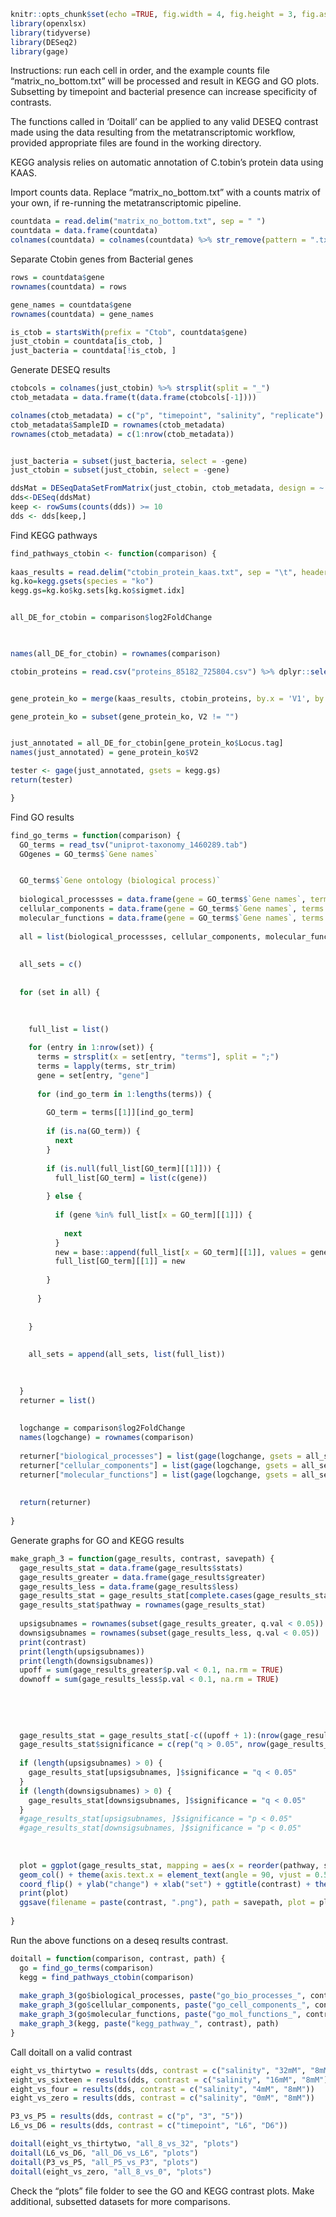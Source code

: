 
```r
knitr::opts_chunk$set(echo =TRUE, fig.width = 4, fig.height = 3, fig.asp = 1)
library(openxlsx)
library(tidyverse)
library(DESeq2)
library(gage)
```


Instructions: run each cell in order, and the example counts file "matrix_no_bottom.txt" will be processed and result in KEGG and GO plots. Subsetting by timepoint and bacterial presence can increase specificity of contrasts. 

The functions called in 'Doitall' can be applied to any valid DESEQ contrast made using the data resulting from the metatranscriptomic workflow, provided appropriate files are found in the working directory.

KEGG analysis relies on automatic annotation of C.tobin's protein data using KAAS. 



Import counts data. Replace "matrix_no_bottom.txt" with a counts matrix of your own, if re-running the metatranscriptomic pipeline. 

```r
countdata = read.delim("matrix_no_bottom.txt", sep = " ")
countdata = data.frame(countdata)                 
colnames(countdata) = colnames(countdata) %>% str_remove(pattern = ".txt") %>% str_remove(pattern = "countsChrtob")
```


Separate Ctobin genes from Bacterial genes

```r
rows = countdata$gene
rownames(countdata) = rows

gene_names = countdata$gene
rownames(countdata) = gene_names

is_ctob = startsWith(prefix = "Ctob", countdata$gene)
just_ctobin = countdata[is_ctob, ] 
just_bacteria = countdata[!is_ctob, ]
```


Generate DESEQ results

```r
ctobcols = colnames(just_ctobin) %>% strsplit(split = "_")
ctob_metadata = data.frame(t(data.frame(ctobcols[-1])))

colnames(ctob_metadata) = c("p", "timepoint", "salinity", "replicate")
ctob_metadata$SampleID = rownames(ctob_metadata)
rownames(ctob_metadata) = c(1:nrow(ctob_metadata))


just_bacteria = subset(just_bacteria, select = -gene)
just_ctobin = subset(just_ctobin, select = -gene)

ddsMat = DESeqDataSetFromMatrix(just_ctobin, ctob_metadata, design = ~ salinity * timepoint * p)
dds<-DESeq(ddsMat)
keep <- rowSums(counts(dds)) >= 10
dds <- dds[keep,]

```





Find KEGG pathways 

```r

find_pathways_ctobin <- function(comparison) {
  
kaas_results = read.delim("ctobin_protein_kaas.txt", sep = "\t", header = FALSE)
kg.ko=kegg.gsets(species = "ko")
kegg.gs=kg.ko$kg.sets[kg.ko$sigmet.idx]


all_DE_for_ctobin = comparison$log2FoldChange
  


names(all_DE_for_ctobin) = rownames(comparison)

ctobin_proteins = read.csv("proteins_85182_725804.csv") %>% dplyr::select(Locus.tag, Protein.product)


gene_protein_ko = merge(kaas_results, ctobin_proteins, by.x = 'V1', by.y = 'Protein.product')

gene_protein_ko = subset(gene_protein_ko, V2 != "")


just_annotated = all_DE_for_ctobin[gene_protein_ko$Locus.tag]
names(just_annotated) = gene_protein_ko$V2

tester <- gage(just_annotated, gsets = kegg.gs)
return(tester)

}

```





Find GO results


```r

find_go_terms = function(comparison) {
  GO_terms = read_tsv("uniprot-taxonomy_1460289.tab")
  GOgenes = GO_terms$`Gene names`


  GO_terms$`Gene ontology (biological process)`
  
  biological_processses = data.frame(gene = GO_terms$`Gene names`, terms = GO_terms$`Gene ontology (biological process)`)
  cellular_components = data.frame(gene = GO_terms$`Gene names`, terms = GO_terms$`Gene ontology (cellular component)`)
  molecular_functions = data.frame(gene = GO_terms$`Gene names`, terms = GO_terms$`Gene ontology (molecular function)`)
  
  all = list(biological_processses, cellular_components, molecular_functions)
  
  
  all_sets = c()
  
  
  for (set in all) {
    
    
    
    full_list = list()

    for (entry in 1:nrow(set)) {
      terms = strsplit(x = set[entry, "terms"], split = ";")
      terms = lapply(terms, str_trim)
      gene = set[entry, "gene"]
      
      for (ind_go_term in 1:lengths(terms)) {
        
        GO_term = terms[[1]][ind_go_term]
        
        if (is.na(GO_term)) {
          next
        }
        
        if (is.null(full_list[GO_term][[1]])) {
          full_list[GO_term] = list(c(gene))
          
        } else {
          
          if (gene %in% full_list[x = GO_term][[1]]) {
            
            next
          }
          new = base::append(full_list[x = GO_term][[1]], values = gene)
          full_list[GO_term][[1]] = new
          
        }
        
      }
      
      
    }
    
    
    all_sets = append(all_sets, list(full_list))
    

    
  }
  returner = list()
  
  
  logchange = comparison$log2FoldChange
  names(logchange) = rownames(comparison)
  
  returner["biological_processes"] = list(gage(logchange, gsets = all_sets[[1]]))
  returner["cellular_components"] = list(gage(logchange, gsets = all_sets[[2]]))
  returner["molecular_functions"] = list(gage(logchange, gsets = all_sets[[3]]))
  
  
  return(returner)
  
}


```






Generate graphs for GO and KEGG results


```r
make_graph_3 = function(gage_results, contrast, savepath) {
  gage_results_stat = data.frame(gage_results$stats)
  gage_results_greater = data.frame(gage_results$greater)
  gage_results_less = data.frame(gage_results$less)
  gage_results_stat = gage_results_stat[complete.cases(gage_results_stat), ]
  gage_results_stat$pathway = rownames(gage_results_stat)
  
  upsigsubnames = rownames(subset(gage_results_greater, q.val < 0.05))
  downsigsubnames = rownames(subset(gage_results_less, q.val < 0.05))
  print(contrast)
  print(length(upsigsubnames))
  print(length(downsigsubnames))
  upoff = sum(gage_results_greater$p.val < 0.1, na.rm = TRUE)
  downoff = sum(gage_results_less$p.val < 0.1, na.rm = TRUE)
  
  
  
  
 
  gage_results_stat = gage_results_stat[-c((upoff + 1):(nrow(gage_results_stat) - downoff)), ]
  gage_results_stat$significance = c(rep("q > 0.05", nrow(gage_results_stat)))
  
  if (length(upsigsubnames) > 0) {
    gage_results_stat[upsigsubnames, ]$significance = "q < 0.05"
  }
  if (length(downsigsubnames) > 0) {
    gage_results_stat[downsigsubnames, ]$significance = "q < 0.05"
  }
  #gage_results_stat[upsigsubnames, ]$significance = "p < 0.05"
  #gage_results_stat[downsigsubnames, ]$significance = "p < 0.05"
  
  
  
  plot = ggplot(gage_results_stat, mapping = aes(x = reorder(pathway, stat.mean), y = stat.mean, fill = significance)) + scale_fill_manual(values = c("q < 0.05" = "red", "q > 0.05" = "blue"), drop = FALSE) +
  geom_col() + theme(axis.text.x = element_text(angle = 90, vjust = 0.5, hjust=1)) +
  coord_flip() + ylab("change") + xlab("set") + ggtitle(contrast) + theme(title = element_text(size = 15)) + theme(axis.text.y = element_text(size = (420/nrow(gage_results_stat)))) + theme(axis.text.x = element_text(size = 20)) + theme(plot.title = element_text(size = 30))
  print(plot)
  ggsave(filename = paste(contrast, ".png"), path = savepath, plot = plot, width = 32, height = 20)
  
}
```




Run the above functions on a deseq results contrast. 

```r
doitall = function(comparison, contrast, path) {
  go = find_go_terms(comparison)
  kegg = find_pathways_ctobin(comparison)
  
  make_graph_3(go$biological_processes, paste("go_bio_processes_", contrast), path)
  make_graph_3(go$cellular_components, paste("go_cell_components_", contrast), path)
  make_graph_3(go$molecular_functions, paste("go_mol_functions_", contrast), path)
  make_graph_3(kegg, paste("kegg_pathway_", contrast), path)
}
```




Call doitall on a valid contrast


```r
eight_vs_thirtytwo = results(dds, contrast = c("salinity", "32mM", "8mM"))
eight_vs_sixteen = results(dds, contrast = c("salinity", "16mM", "8mM"))
eight_vs_four = results(dds, contrast = c("salinity", "4mM", "8mM"))
eight_vs_zero = results(dds, contrast = c("salinity", "0mM", "8mM"))

P3_vs_P5 = results(dds, contrast = c("p", "3", "5"))
L6_vs_D6 = results(dds, contrast = c("timepoint", "L6", "D6"))

doitall(eight_vs_thirtytwo, "all_8_vs_32", "plots")
doitall(L6_vs_D6, "all_D6_vs_L6", "plots")
doitall(P3_vs_P5, "all_P5_vs_P3", "plots")
doitall(eight_vs_zero, "all_8_vs_0", "plots")
```


Check the "plots" file folder to see the GO and KEGG contrast plots. Make additional, subsetted datasets for more comparisons. 














